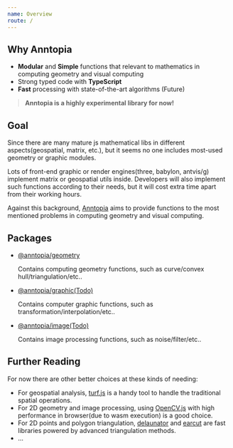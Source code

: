 ```yaml
---
name: Overview
route: /
---
```


## Why Anntopia

* **Modular** and **Simple** functions that relevant to mathematics in computing geometry and visual computing
* Strong typed code with **TypeScript**
* **Fast** processing with state-of-the-art algorithms (Future)

> **Anntopia is a highly experimental library for now!**

## Goal

Since there are many mature js mathematical libs in different aspects(geospatial, matrix, etc.), but it seems no one includes most-used geometry or graphic modules.

Lots of front-end graphic or render engines(three, babylon, antvis/g) implement matrix or geospatial utils inside. Developers will also implement such functions according to their needs, but it will cost extra time apart from their working hours.

Against this background, [Anntopia](https://github.com/yrq110/anntopia) aims to provide functions to the most mentioned problems in computing geometry and visual computing.

## Packages

* [@anntopia/geometry](geometry/index)

  Contains computing geometry functions, such as curve/convex hull/triangulation/etc..
* [@anntopia/graphic(Todo)](graphic/index)
  
  Contains computer graphic functions, such as transformation/interpolation/etc..
* [@anntopia/image(Todo)](image/index)
  
  Contains image processing functions, such as noise/filter/etc..

## Further Reading

For now there are other better choices at these kinds of needing:

* For geospatial analysis, [turf.js](https://github.com/Turfjs/turf) is a handy tool to handle the traditional spatial operations.
* For 2D geometry and image processing, using [OpenCV.js](https://docs.opencv.org/master/d5/d10/tutorial_js_root.html) with high performance in browser(due to wasm execution) is a good choice.
* For 2D points and polygon triangulation, [delaunator](https://github.com/mapbox/delaunator) and [earcut](https://github.com/mapbox/earcut) are fast libraries powered by advanced triangulation methods.
* ...
